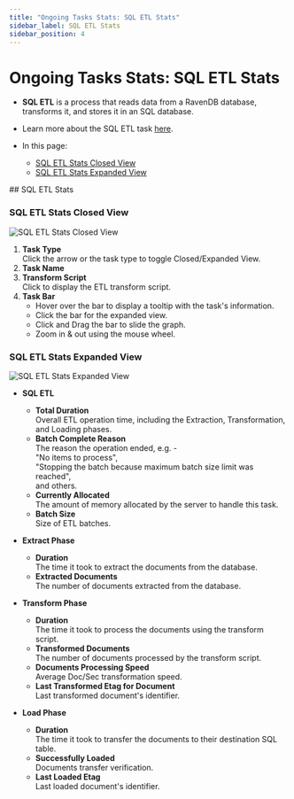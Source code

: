 ```yaml
---
title: "Ongoing Tasks Stats: SQL ETL Stats"
sidebar_label: SQL ETL Stats
sidebar_position: 4
---
```



# Ongoing Tasks Stats: SQL ETL Stats
<Admonition type="note" title="Note">

* **SQL ETL** is a process that reads data from a RavenDB database, transforms it, 
  and stores it in an SQL database.
* Learn more about the SQL ETL task [here](../../../../server/ongoing-tasks/etl/sql).  

* In this page:  
    * [SQL ETL Stats Closed View](../../../../studio/database/stats/ongoing-tasks-stats/sql-etl-stats#sql-etl-stats-closed-view)  
    * [SQL ETL Stats Expanded View](../../../../studio/database/stats/ongoing-tasks-stats/sql-etl-stats#sql-etl-stats-expanded-view)  

</Admonition>
## SQL ETL Stats

### SQL ETL Stats Closed View

![SQL ETL Stats Closed View](./assets/stats-view-13-sql-etl-closed-view.png)

1. **Task Type**  
   Click the arrow or the task type to toggle Closed/Expanded View.  
2. **Task Name**  
3. **Transform Script**  
   Click to display the ETL transform script.  
4. **Task Bar**  
    * Hover over the bar to display a tooltip with the task's information.  
    * Click the bar for the expanded view.  
    * Click and Drag the bar to slide the graph.  
    * Zoom in & out using the mouse wheel.  
### SQL ETL Stats Expanded View
![SQL ETL Stats Expanded View](./assets/stats-view-14-sql-etl-expanded-view.png)

* **SQL ETL**  
   * **Total Duration**  
     Overall ETL operation time, including the Extraction, 
     Transformation, and Loading phases.  
   * **Batch Complete Reason**  
     The reason the operation ended, e.g. -  
     "No items to process",  
     "Stopping the batch because maximum batch size limit was reached",  
     and others.  
   * **Currently Allocated**  
     The amount of memory allocated by the server to handle this task.  
   * **Batch Size**  
     Size of ETL batches.  

* **Extract Phase**  
   * **Duration**  
     The time it took to extract the documents from the database.  
   * **Extracted Documents**  
     The number of documents extracted from the database.  

* **Transform Phase**  
   * **Duration**  
     The time it took to process the documents using the transform script.  
   * **Transformed Documents**  
     The number of documents processed by the transform script.  
   * **Documents Processing Speed**  
     Average Doc/Sec transformation speed.  
   * **Last Transformed Etag for Document**  
     Last transformed document's identifier.  

* **Load Phase**  
   * **Duration**  
     The time it took to transfer the documents to their destination SQL table.  
   * **Successfully Loaded**  
     Documents transfer verification.  
   * **Last Loaded Etag**  
     Last loaded document's identifier.  




